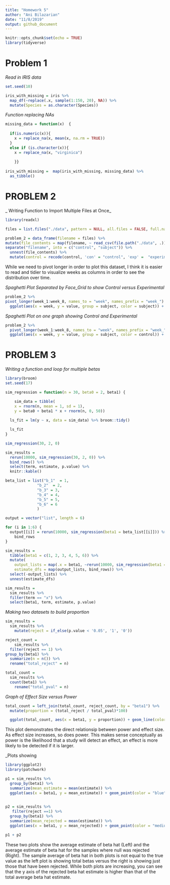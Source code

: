 ```yaml
---
title: "Homework 5"
author: "Ani Bilazarian"
date: "11/8/2019"
output: github_document
---
```


```r
knitr::opts_chunk$set(echo = TRUE)
library(tidyverse)
```


# Problem 1 

_Read in IRIS data_

```r
set.seed(10)

iris_with_missing = iris %>% 
  map_df(~replace(.x, sample(1:150, 20), NA)) %>%
  mutate(Species = as.character(Species))
```

_Function replacing NAs_

```r

missing_data = function(x)  {
  
  if(is.numeric(x)){
    x = replace_na(x, mean(x, na.rm = TRUE))
  } 
  else if (is.character(x)){
    x = replace_na(x, "virginica")
  
    }}
  
iris_with_missing =  map(iris_with_missing, missing_data) %>% 
  as_tibble()
```


# PROBLEM 2

_ Writing Function to Import Multiple Files at Once_ 


```r
library(readxl)

files = list.files("./data", pattern = NULL, all.files = FALSE, full.names = FALSE) 

problem_2 = data_frame(filename = files) %>% 
mutate(file_contents = map(filename, ~ read_csv(file.path("./data", .)))) %>% 
separate("filename", into = c("control", "subject")) %>% 
  unnest(file_contents) %>% 
  mutate(control = recode(control, 'con' = "control", 'exp' =  "experimental"))
```

While we need to pivot longer in order to plot this dataset, I think it is easier to read and tidier to visualize weeks as columns in order to see the distribution over time. 


_Spaghetti Plot Separated by Face_Grid to show Control versus Experimental_

```r
problem_2 %>% 
pivot_longer(week_1:week_8, names_to = "week", names_prefix = "week_") %>% 
  ggplot(aes(x = week, y = value, group = subject, color = subject)) + geom_path() + labs(title = "Distribution of Observations Across Weeks") + facet_grid(~control) + viridis::scale_color_viridis(discrete = TRUE) + theme(legend.position = "bottom")
```

_Spaghetti Plot on one graph showing Control and Experimental_

```r
problem_2 %>% 
  pivot_longer(week_1:week_8, names_to = "week", names_prefix = "week_") %>% 
  ggplot(aes(x = week, y = value, group = subject, color = control)) + geom_path() + labs(title = "Distribution of Observations Across Weeks") + viridis::scale_color_viridis(discrete = TRUE) + theme(legend.position = "bottom")

```


# PROBLEM 3 

_Writing a function and loop for multiple betas_

```r
library(broom)
set.seed(17)

sim_regression = function(n = 30, beta0 = 2, beta1) {

    sim_data = tibble(
    x = rnorm(n, mean = 1, sd = 1),
    y = beta0 + beta1 * x + rnorm(n, 0, 50))
  
  ls_fit = lm(y ~ x, data = sim_data) %>% broom::tidy()

  ls_fit
}

sim_regression(30, 2, 0)

sim_results = 
  rerun(10000, sim_regression(30, 2, 0)) %>% 
  bind_rows() %>% 
  select(term, estimate, p.value) %>% 
  knitr::kable()
```


```r
beta_list = list("b_1"  = 1, 
              "b_2"  = 2, 
              "b_3" = 3, 
              "b_4" = 4,
              "b_5" = 5,
              "b_6" = 6
              )

output = vector("list", length = 6)

for (i in 1:6) {
  output[[i]] = rerun(10000, sim_regression(beta1 = beta_list[[i]])) %>% 
    bind_rows
}

sim_results = 
  tibble(beta1 = c(1, 2, 3, 4, 5, 6)) %>% 
  mutate(
    output_lists = map(.x = beta1, ~rerun(10000, sim_regression(beta1 = .x))),
    estimate_dfs = map(output_lists, bind_rows)) %>% 
  select(-output_lists) %>% 
  unnest(estimate_dfs)

sim_results = 
  sim_results %>% 
  filter(term == "x") %>% 
  select(beta1, term, estimate, p.value)
```

_Making two datasets to build proportion_

```r
sim_results = 
  sim_results %>% 
    mutate(reject = if_else(p.value < '0.05', '1', '0')) 

reject_count = 
    sim_results %>% 
  filter(reject == 1) %>% 
group_by(beta1) %>% 
  summarize(n = n()) %>% 
  rename("total_reject" = n)

total_count = 
  sim_results %>% 
  count(beta1) %>% 
    rename("total_pval" = n)
```



_Graph of Effect Size versus Power_

```r
total_count = left_join(total_count, reject_count, by = "beta1") %>% 
  mutate(proportion = (total_reject / total_pval)*100) 

  ggplot(total_count, aes(x = beta1, y = proportion)) + geom_line(color = "blue") + labs(title = "Proportion of Times Null was Rejected", x = "Effect Size", y = "Power") + scale_x_continuous(breaks = c(0,1,2,3,4,5,6))
```

This plot demonstrates the direct relationsip between power and effect size. As effect size increases, so does power. This makes sense conceptually as power is the likelihood that a study will detect an effect, an effect is more likely to be detected if it is larger. 


_Plots showing 


```r
library(ggplot2)
library(patchwork)

p1 = sim_results %>% 
  group_by(beta1) %>% 
  summarize(mean_estimate = mean(estimate)) %>% 
  ggplot(aes(x = beta1, y = mean_estimate)) + geom_point(color = "blue") + labs(x = "true beta", y = "average beta hat estimate", title = "Total Values") + geom_line(color = "blue")

          
p2 = sim_results %>% 
   filter(reject ==1) %>% 
  group_by(beta1) %>% 
  summarize(mean_rejected = mean(estimate)) %>% 
  ggplot(aes(x = beta1, y = mean_rejected)) + geom_point(color = "mediumorchid") + labs(x = "true beta", y = "rejected beta hat estimate", title = "Rejected Values") + geom_line(color = "mediumorchid")

p1 + p2
```

These two plots show the average estimate of beta hat (Left) and the average estimate of beta hat for the samples where null was rejected (Right). The sample average of beta hat in both plots is not equal to the true value as the left plot is showing total betas versus the right is showing just those that have been rejected. While both plots are increasing, you can see that the y axis of the rejected beta hat estimate is higher than that of the total average beta hat estimate. 
